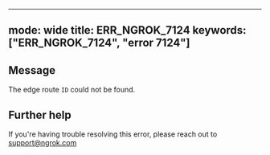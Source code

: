 
---
mode: wide
title: ERR_NGROK_7124
keywords: ["ERR_NGROK_7124", "error 7124"]
---

## Message
The edge route `ID` could not be found.




## Further help
If you're having trouble resolving this error, please reach out to [support@ngrok.com](mailto:support@ngrok.com?subject=Help%20with%20ERR_NGROK_7124)

